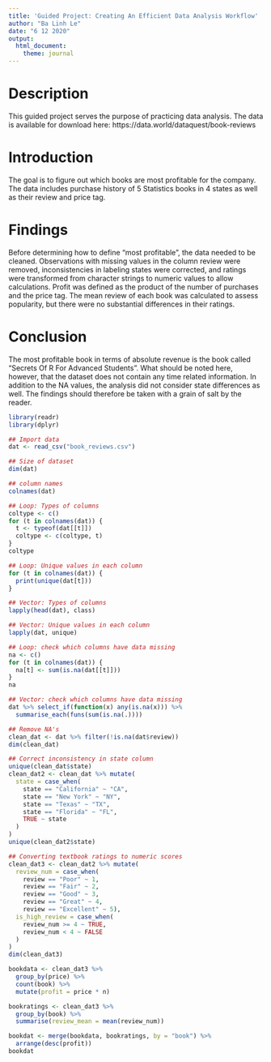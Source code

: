 ```yaml
---
title: 'Guided Project: Creating An Efficient Data Analysis Workflow'
author: "Ba Linh Le"
date: "6 12 2020"
output:
  html_document:
    theme: journal
---
```

# Description

This guided project serves the purpose of practicing data analysis. The data is available for download here: https://data.world/dataquest/book-reviews

# Introduction 

The goal is to figure out which books are most profitable for the company. The data includes purchase history of 5 Statistics books in 4 states as well as their review and price tag. 

# Findings 

Before determining how to define "most profitable", the data needed to be cleaned. Observations with missing values in the column review were removed, inconsistencies in labeling states were corrected, and ratings were transformed from character strings to numeric values to allow calculations. Profit was defined as the product of the  number of purchases and the price tag. The mean review of each book was calculated to assess popularity, but there were no substantial differences in their ratings. 

# Conclusion 

The most profitable book in terms of absolute revenue is the book called "Secrets Of R For Advanced Students". What should be noted here, however, that the dataset does not contain any time related information. In addition to the NA values, the analysis did not consider state differences as well. The findings should therefore be taken with a grain of salt by the reader.

```r
library(readr)
library(dplyr)
```

```r
## Import data
dat <- read_csv("book_reviews.csv")

## Size of dataset 
dim(dat)

## column names 
colnames(dat)

## Loop: Types of columns
coltype <- c()
for (t in colnames(dat)) {
  t <- typeof(dat[[t]])
  coltype <- c(coltype, t)
}
coltype

## Loop: Unique values in each column
for (t in colnames(dat)) {
  print(unique(dat[t]))
}

## Vector: Types of columns 
lapply(head(dat), class)

## Vector: Unique values in each column
lapply(dat, unique)
```

```r
## Loop: check which columns have data missing 
na <- c()
for (t in colnames(dat)) {
  na[t] <- sum(is.na(dat[[t]]))
}
na

## Vector: check which columns have data missing
dat %>% select_if(function(x) any(is.na(x))) %>% 
  summarise_each(funs(sum(is.na(.))))

## Remove NA's 
clean_dat <- dat %>% filter(!is.na(dat$review))
dim(clean_dat)

## Correct inconsistency in state column
unique(clean_dat$state)
clean_dat2 <- clean_dat %>% mutate(
  state = case_when(
    state == "California" ~ "CA",
    state == "New York" ~ "NY",
    state == "Texas" ~ "TX",
    state == "Florida" ~ "FL",
    TRUE ~ state
  )
)
unique(clean_dat2$state)

## Converting textbook ratings to numeric scores
clean_dat3 <- clean_dat2 %>% mutate(
  review_num = case_when(
    review == "Poor" ~ 1,
    review == "Fair" ~ 2,
    review == "Good" ~ 3,
    review == "Great" ~ 4,
    review == "Excellent" ~ 5),
  is_high_review = case_when(
    review_num >= 4 ~ TRUE,
    review_num < 4 ~ FALSE
  )
)
dim(clean_dat3)
```

```r
bookdata <- clean_dat3 %>% 
  group_by(price) %>% 
  count(book) %>% 
  mutate(profit = price * n)

bookratings <- clean_dat3 %>% 
  group_by(book) %>% 
  summarise(review_mean = mean(review_num))

bookdat <- merge(bookdata, bookratings, by = "book") %>% 
  arrange(desc(profit))
bookdat
```